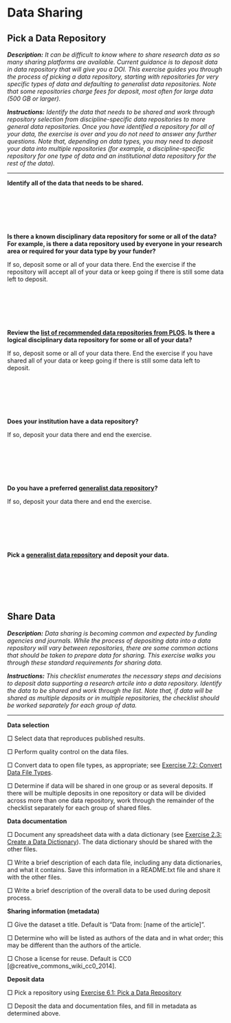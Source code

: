 # Data Sharing

## Pick a Data Repository {#data-repository}

***Description:*** *It can be difficult to know where to share research data as so many sharing platforms are available. Current guidance is to deposit data in data repository that will give you a DOI. This exercise guides you through the process of picking a data repository, starting with repositories for very specific types of data and defaulting to generalist data repositories. Note that some repositories charge fees for deposit, most often for large data (500 GB or larger).*

***Instructions:*** *Identify the data that needs to be shared and work through repository selection from discipline-specific data repositories to more general data repositories. Once you have identified a repository for all of your data, the exercise is over and you do not need to answer any further questions. Note that, depending on data types, you may need to deposit your data into multiple repositories (for example, a discipline-specific repository for one type of data and an institutional data repository for the rest of the data).*

---

**Identify all of the data that needs to be shared.**

&nbsp;

&nbsp;

&nbsp;

**Is there a known disciplinary data repository for some or all of the data? For example, is there a data repository used by everyone in your research area or required for your data type by your funder?**

If so, deposit some or all of your data there. End the exercise if the repository will accept all of your data or keep going if there is still some data left to deposit.

&nbsp;

&nbsp;

&nbsp;

**Review the [list of recommended data repositories from PLOS]( https://journals.plos.org/plosone/s/recommended-repositories). Is there a logical disciplinary data repository for some or all of your data?**

If so, deposit some or all of your data there. End the exercise if you have shared all of your data or keep going if there is still some data left to deposit.

&nbsp;

&nbsp;

&nbsp;

**Does your institution have a data repository?**

If so, deposit your data there and end the exercise.

&nbsp;

&nbsp;

&nbsp;

**Do you have a preferred [generalist data repository](https://sharing.nih.gov/data-management-and-sharing-policy/sharing-scientific-data/generalist-repositories)?**

If so, deposit your data there and end the exercise.

&nbsp;

&nbsp;

&nbsp;

**Pick a [generalist data repository](https://sharing.nih.gov/data-management-and-sharing-policy/sharing-scientific-data/generalist-repositories) and deposit your data.**

&nbsp;

&nbsp;

&nbsp;



## Share Data {#share-data}

***Description:*** *Data sharing is becoming common and expected by funding agencies and journals. While the process of depositing data into a data repository will vary between repositories, there are some common actions that should be taken to prepare data for sharing. This exercise walks you through these standard requirements for sharing data.*

***Instructions:*** *This checklist enumerates the necessary steps and decisions to deposit data supporting a research artcile into a data repository. Identify the data to be shared and work through the list. Note that, if data will be shared as multiple deposits or in multiple repositories, the checklist should be worked separately for each group of data.*

---

**Data selection**

&#9633; Select data that reproduces published results.

&#9633; Perform quality control on the data files.

&#9633; Convert data to open file types, as appropriate; see [Exercise 7.2: Convert Data File Types](#file-type).

&#9633; Determine if data will be shared in one group or as several deposits. If there will be multiple deposits in one repository or data will be divided across more than one data repository, work through the remainder of the checklist separately for each group of shared files.

**Data documentation**

&#9633; Document any spreadsheet data with a data dictionary (see [Exercise 2.3: Create a Data Dictionary](#data-dictionary)). The data dictionary should be shared with the other files.

&#9633; Write a brief description of each data file, including any data dictionaries, and what it contains. Save this information in a README.txt file and share it with the other files.

&#9633; Write a brief description of the overall data to be used during deposit process.

**Sharing information (metadata)**

&#9633; Give the dataset a title. Default is “Data from: [name of the article]”.

&#9633; Determine who will be listed as authors of the data and in what order; this may be different than the authors of the article.

&#9633; Chose a license for reuse. Default is CC0 [@creative_commons_wiki_cc0_2014].

**Deposit data**

&#9633; Pick a repository using [Exercise 6.1: Pick a Data Repository](#data-repository)

&#9633; Deposit the data and documentation files, and fill in metadata as determined above.

